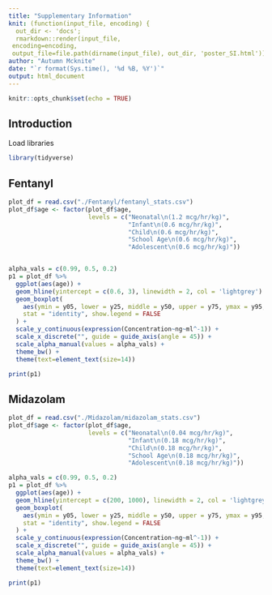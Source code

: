 ```yaml
---
title: "Supplementary Information"
knit: (function(input_file, encoding) {
  out_dir <- 'docs';
  rmarkdown::render(input_file,
 encoding=encoding,
 output_file=file.path(dirname(input_file), out_dir, 'poster_SI.html'))})
author: "Autumn Mcknite"
date: "`r format(Sys.time(), '%d %B, %Y')`"
output: html_document
---
```


```r
knitr::opts_chunk$set(echo = TRUE)
```

## Introduction

Load libraries

```r
library(tidyverse)
```


## Fentanyl

```r
plot_df = read.csv("./Fentanyl/fentanyl_stats.csv")
plot_df$age <- factor(plot_df$age,
                      levels = c("Neonatal\n(1.2 mcg/hr/kg)",
                                 "Infant\n(0.6 mcg/hr/kg)",
                                 "Child\n(0.6 mcg/hr/kg)", 
                                 "School Age\n(0.6 mcg/hr/kg)",
                                 "Adolescent\n(0.6 mcg/hr/kg)"))


alpha_vals = c(0.99, 0.5, 0.2)
p1 = plot_df %>%
  ggplot(aes(age)) +
  geom_hline(yintercept = c(0.6, 3), linewidth = 2, col = 'lightgrey') +
  geom_boxplot(
    aes(ymin = y05, lower = y25, middle = y50, upper = y75, ymax = y95, fill = age),
    stat = "identity", show.legend = FALSE
  ) + 
  scale_y_continuous(expression(Concentration~ng~ml^-1)) +
  scale_x_discrete("", guide = guide_axis(angle = 45)) +
  scale_alpha_manual(values = alpha_vals) +
  theme_bw() +
  theme(text=element_text(size=14))

print(p1)
```

## Midazolam

```r
plot_df = read.csv("./Midazolam/midazolam_stats.csv")
plot_df$age <- factor(plot_df$age,
                      levels = c("Neonatal\n(0.04 mcg/hr/kg)",
                                 "Infant\n(0.18 mcg/hr/kg)",
                                 "Child\n(0.18 mcg/hr/kg)", 
                                 "School Age\n(0.18 mcg/hr/kg)",
                                 "Adolescent\n(0.18 mcg/hr/kg)"))

alpha_vals = c(0.99, 0.5, 0.2)
p1 = plot_df %>%
  ggplot(aes(age)) +
  geom_hline(yintercept = c(200, 1000), linewidth = 2, col = 'lightgrey') +
  geom_boxplot(
    aes(ymin = y05, lower = y25, middle = y50, upper = y75, ymax = y95, fill = age),
    stat = "identity", show.legend = FALSE
  ) + 
  scale_y_continuous(expression(Concentration~ng~ml^-1)) +
  scale_x_discrete("", guide = guide_axis(angle = 45)) +
  scale_alpha_manual(values = alpha_vals) +
  theme_bw() +
  theme(text=element_text(size=14))

print(p1)
```

